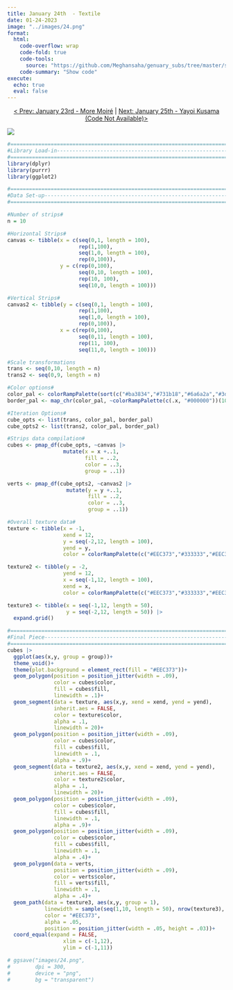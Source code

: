 ```yaml
---
title: January 24th  - Textile
date: 01-24-2023
image: "../images/24.png"
format:
  html:
    code-overflow: wrap
    code-fold: true
    code-tools:
      source: "https://github.com/Meghansaha/genuary_subs/tree/master/submissions/scripts/24_textile.R"
    code-summary: "Show code"
execute:
  echo: true
  eval: false
---
```


<center>[\< Prev: January 23rd - More Moiré](day_23.qmd) \| [Next: January 25th - Yayoi Kusama (Code Not Available)\>](day_25.qmd)</center>

![](/images/24.png){fig-alt="A generative art piece that shows various strips of textured fabric with various autumn-like colors (greens, reds) on a light tan gradient background." fig-align="center"}

```r
#=============================================================================#
#Library Load-in---------------------------------------------------------------
#=============================================================================#
library(dplyr)
library(purrr)
library(ggplot2)

#=============================================================================#
#Data Set-up-------------------------------------------------------------------
#=============================================================================#

#Number of strips#
n = 10

#Horizontal Strips#
canvas <- tibble(x = c(seq(0,1, length = 100),
                       rep(1,100),
                       seq(1,0, length = 100),
                       rep(0,100)),
                 y = c(rep(0,100),
                       seq(0,10, length = 100),
                       rep(10, 100),
                       seq(10,0, length = 100)))

#Vertical Strips#
canvas2 <- tibble(y = c(seq(0,1, length = 100),
                       rep(1,100),
                       seq(1,0, length = 100),
                       rep(0,100)),
                 x = c(rep(0,100),
                       seq(0,11, length = 100),
                       rep(11, 100),
                       seq(11,0, length = 100)))

#Scale transformations
trans <- seq(0,10, length = n)
trans2 <- seq(0,9, length = n)

#Color options#
color_pal <- colorRampPalette(sort(c("#ba3834","#731b18","#6a6a2a","#3d3d12","#634d41","#9e7057")))(n)
border_pal <- map_chr(color_pal, ~colorRampPalette(c(.x, "#000000"))(10)[4])

#Iteration Options#
cube_opts <- list(trans, color_pal, border_pal)
cube_opts2 <- list(trans2, color_pal, border_pal)

#Strips data compilation#
cubes <- pmap_df(cube_opts, ~canvas |>
                  mutate(x = x +..1,
                         fill = ..2,
                         color = ..3,
                         group = ..1))

verts <- pmap_df(cube_opts2, ~canvas2 |>
                   mutate(y = y +..1,
                          fill = ..2,
                          color = ..3,
                          group = ..1))

#Overall texture data#
texture <- tibble(x = -1,
                  xend = 12,
                  y = seq(-2,12, length = 100),
                  yend = y,
                  color = colorRampPalette(c("#EEC373","#333333","#EEC373","#333333","#EEC373"))(100))

texture2 <- tibble(y = -2,
                  yend = 12,
                  x = seq(-1,12, length = 100),
                  xend = x,
                  color = colorRampPalette(c("#EEC373","#333333","#EEC373","#333333","#EEC373"))(100))

texture3 <- tibble(x = seq(-1,12, length = 50),
                   y = seq(-2,12, length = 50)) |>
  expand.grid()

#=============================================================================#
#Final Piece-------------------------------------------------------------------
#=============================================================================#
cubes |>
  ggplot(aes(x,y, group = group))+
  theme_void()+
  theme(plot.background = element_rect(fill = "#EEC373"))+
  geom_polygon(position = position_jitter(width = .09), 
               color = cubes$color, 
               fill = cubes$fill, 
               linewidth = .1)+
  geom_segment(data = texture, aes(x,y, xend = xend, yend = yend), 
               inherit.aes = FALSE, 
               color = texture$color, 
               alpha = .1, 
               linewidth = 20)+
  geom_polygon(position = position_jitter(width = .09), 
               color = cubes$color, 
               fill = cubes$fill, 
               linewidth = .1, 
               alpha = .9)+
  geom_segment(data = texture2, aes(x,y, xend = xend, yend = yend), 
               inherit.aes = FALSE, 
               color = texture2$color, 
               alpha = .1, 
               linewidth = 20)+
  geom_polygon(position = position_jitter(width = .09), 
               color = cubes$color, 
               fill = cubes$fill, 
               linewidth = .1, 
               alpha = .9)+
  geom_polygon(position = position_jitter(width = .09), 
               color = cubes$color, 
               fill = cubes$fill, 
               linewidth = .1, 
               alpha = .4)+
  geom_polygon(data = verts, 
               position = position_jitter(width = .09), 
               color = verts$color, 
               fill = verts$fill, 
               linewidth = .1, 
               alpha = .4)+
  geom_path(data = texture3, aes(x,y, group = 1), 
            linewidth = sample(seq(1,10, length = 50), nrow(texture3), replace = TRUE), 
            color = "#EEC373", 
            alpha = .05, 
            position = position_jitter(width = .05, height = .03))+
  coord_equal(expand = FALSE, 
                  xlim = c(-1,12), 
                  ylim = c(-1,11))

# ggsave("images/24.png",
#        dpi = 300,
#        device = "png",
#        bg = "transparent")
```
